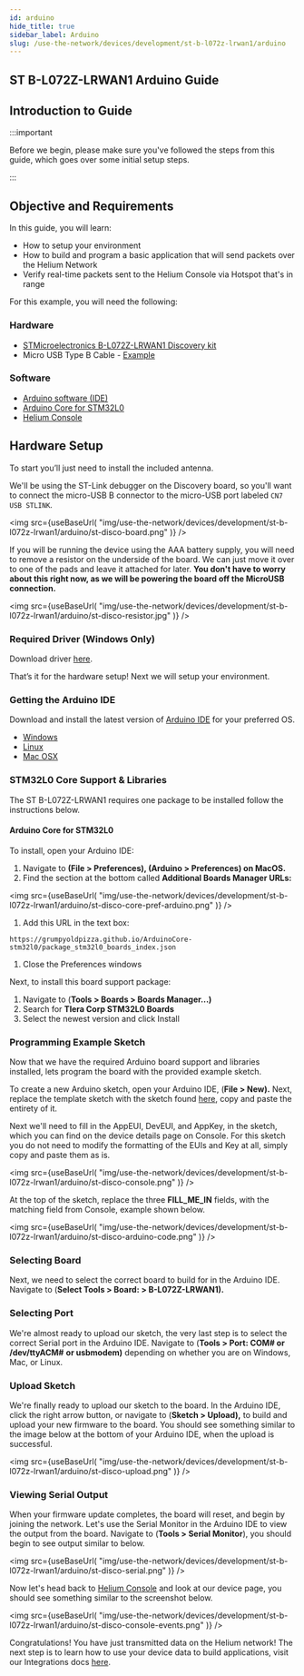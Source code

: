 ```yaml
---
id: arduino
hide_title: true
sidebar_label: Arduino
slug: /use-the-network/devices/development/st-b-l072z-lrwan1/arduino
---
```



## ST B-L072Z-LRWAN1 Arduino Guide


## Introduction to Guide

:::important  

Before we begin, please make sure you've followed the steps from
this guide, which goes over some initial setup steps. 

:::  

## Objective and Requirements

In this guide, you will learn:

- How to setup your environment
- How to build and program a basic application that will send packets over the
  Helium Network
- Verify real-time packets sent to the Helium Console via Hotspot that's in
  range

For this example, you will need the following:

### Hardware

- [STMicroelectronics B-L072Z-LRWAN1 Discovery kit](https://www.st.com/en/evaluation-tools/b-l072z-lrwan1.html)
- Micro USB Type B Cable -
  [Example](https://www.amazon.com/AmazonBasics-Male-Micro-Cable-Black/dp/B0719H12WD/ref=sr_1_2_sspa?)

### Software

- [Arduino software \(IDE\)](https://www.arduino.cc/en/Main/Software)
- [Arduino Core for STM32L0](https://github.com/GrumpyOldPizza/ArduinoCore-stm32l0)
- [Helium Console](https://console.helium.com/)

## Hardware Setup

To start you’ll just need to install the included antenna.

We'll be using the ST-Link debugger on the Discovery board, so you'll want to
connect the micro-USB B connector to the micro-USB port labeled
`CN7 USB STLINK`.

<img
  src={useBaseUrl(
    "img/use-the-network/devices/development/st-b-l072z-lrwan1/arduino/st-disco-board.png"
  )}
/>

If you will be running the device using the AAA battery supply, you will need to
remove a resistor on the underside of the board. We can just move it over to one
of the pads and leave it attached for later. **You don't have to worry about
this right now, as we will be powering the board off the MicroUSB connection.**

<img
  src={useBaseUrl(
    "img/use-the-network/devices/development/st-b-l072z-lrwan1/arduino/st-disco-resistor.jpg"
  )}
/>

### Required Driver \(Windows Only\) <a id="required-driver-windows-only"></a>

Download driver
[here](https://www.st.com/en/development-tools/stsw-link009.html).

That’s it for the hardware setup! Next we will setup your environment.

### Getting the Arduino IDE

Download and install the latest version of
[Arduino IDE](https://www.arduino.cc/en/Main/Software) for your preferred OS.

- [Windows](https://www.arduino.cc/en/Guide/Windows)
- [Linux](https://www.arduino.cc/en/Guide/Linux)
- [Mac OSX](https://www.arduino.cc/en/Guide/MacOSX)

### STM32L0 Core Support & Libraries

The ST B-L072Z-LRWAN1 requires one package to be installed follow the
instructions below.

#### Arduino Core for STM32L0

To install, open your Arduino IDE:

1. Navigate to **\(File &gt; Preferences\), \(Arduino &gt; Preferences\) on
   MacOS.**
2. Find the section at the bottom called **Additional Boards Manager URLs:**

<img
  src={useBaseUrl(
    "img/use-the-network/devices/development/st-b-l072z-lrwan1/arduino/st-disco-core-pref-arduino.png"
  )}
/>

1. Add this URL in the text box:

```text
https://grumpyoldpizza.github.io/ArduinoCore-stm32l0/package_stm32l0_boards_index.json
```

1. Close the Preferences windows

Next, to install this board support package:

1. Navigate to \(**Tools &gt; Boards &gt; Boards Manager...\)**
2. Search for **Tlera Corp STM32L0 Boards**
3. Select the newest version and click Install

### Programming **Example Sketch** <a id="programming-example-sketch"></a>

Now that we have the required Arduino board support and libraries installed,
lets program the board with the provided example sketch.

To create a new Arduino sketch, open your Arduino IDE, \(**File &gt; New\).**
Next, replace the template sketch with the sketch found
[here](https://raw.githubusercontent.com/helium/longfi-arduino/master/ST-B-L072Z-LRWAN1/longfi-us915/longfi-us915.ino),
copy and paste the entirety of it.

Next we'll need to fill in the AppEUI, DevEUI, and AppKey, in the sketch, which
you can find on the device details page on Console. For this sketch you do not
need to modify the formatting of the EUIs and Key at all, simply copy and paste
them as is.

<img
  src={useBaseUrl(
    "img/use-the-network/devices/development/st-b-l072z-lrwan1/arduino/st-disco-console.png"
  )}
/>

At the top of the sketch, replace the three **FILL_ME_IN** fields, with the
matching field from Console, example shown below.

<img
  src={useBaseUrl(
    "img/use-the-network/devices/development/st-b-l072z-lrwan1/arduino/st-disco-arduino-code.png"
  )}
/>

### Selecting Board

Next, we need to select the correct board to build for in the Arduino IDE.
Navigate to \(**Select Tools &gt; Board: &gt; B-L072Z-LRWAN1\).**

### Selecting Port

We're almost ready to upload our sketch, the very last step is to select the
correct Serial port in the Arduino IDE. Navigate to \(**Tools &gt; Port: COM\#
or /dev/ttyACM\#** **or usbmodem\)** depending on whether you are on Windows,
Mac, or Linux.

### Upload Sketch

We're finally ready to upload our sketch to the board. In the Arduino IDE, click
the right arrow button, or navigate to \(**Sketch &gt; Upload\),** to build and
upload your new firmware to the board. You should see something similar to the
image below at the bottom of your Arduino IDE, when the upload is successful.

<img
  src={useBaseUrl(
    "img/use-the-network/devices/development/st-b-l072z-lrwan1/arduino/st-disco-upload.png"
  )}
/>

### Viewing Serial Output

When your firmware update completes, the board will reset, and begin by joining
the network. Let's use the Serial Monitor in the Arduino IDE to view the output
from the board. Navigate to \(**Tools &gt; Serial Monitor**\), you should begin
to see output similar to below.

<img
  src={useBaseUrl(
    "img/use-the-network/devices/development/st-b-l072z-lrwan1/arduino/st-disco-serial.png"
  )}
/>

Now let's head back to [Helium Console](https://console.helium.com) and look at
our device page, you should see something similar to the screenshot below.

<img
  src={useBaseUrl(
    "img/use-the-network/devices/development/st-b-l072z-lrwan1/arduino/st-disco-console-events.png"
  )}
/>

Congratulations! You have just transmitted data on the Helium network! The next
step is to learn how to use your device data to build applications, visit our
Integrations docs [here](/use-the-network/console/integrations).

